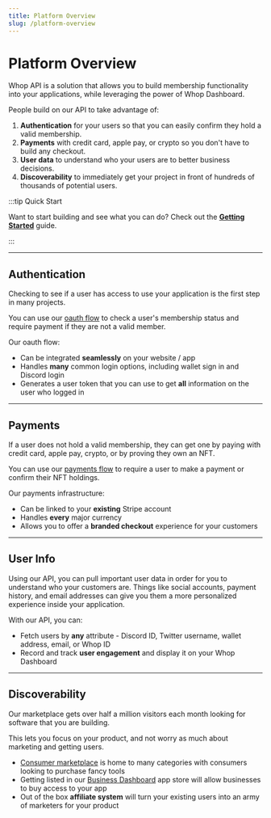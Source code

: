 ```yaml
---
title: Platform Overview
slug: /platform-overview
---
```



# Platform Overview

<div className="heroGrid">

<div>
<p>Whop API is a solution that allows you to build membership functionality into your applications, while leveraging the power of Whop Dashboard.</p>

<p> People build on our API to take advantage of:</p>

1. **Authentication** for your users so that you can easily confirm they hold a valid membership.
2. **Payments** with credit card, apple pay, or crypto so you don't have to build any checkout.
3. **User data** to understand who your users are to better business decisions.
4. **Discoverability** to immediately get your project in front of hundreds of thousands of potential users.

</div>

<div className="heroGridImageContainer">
  <ThemedImage
    sources={{
      light: "/assets/portal-overview-all-light.png",
      dark: "/assets/portal-overview-all-dark.png",
    }}
    className="heroGridImage"
    alt="Whop API Value Prop"
  />
</div>

</div>

:::tip Quick Start

Want to start building and see what you can do? Check out the **[Getting Started](/getting-started/creating-custom-contracts)** guide.

:::

<hr
  style={{
    marginTop: 32,
    backgroundColor: "var(--ifm-toc-border-color)",
  }}
/>

## Authentication

<div className="heroGrid">

<div>
  <p>Checking to see if a user has access to use your application is the first step in many projects.</p>

You can use our [oauth flow](/pre-built-contracts) to check a user's membership status and require payment if they are not a valid member.

<p style={{ marginBottom: 6 }}>Our oauth flow:</p>

- Can be integrated **seamlessly** on your website / app
- Handles **many** common login options, including wallet sign in and Discord login
- Generates a user token that you can use to get **all** information on the user who logged in

<div className="row" style={{ marginBottom: 24 }}>
  <div className="col col--12" style={{ marginTop: 8 }}>
    <QuickstartCard
      name="Learn more about oauth"
      link="/pre-built-contracts"
      image="/assets/icons/general.png"
    />
  </div>
</div>

</div>

<div className="heroGridImageContainer">
  <ThemedImage
    sources={{
      light: "/assets/platform-overview-contract-light.png",
      dark: "/assets/platform-overview-contract-dark.png",
    }}
    className="heroGridImage"
    alt="Authentication"
  />
</div>

</div>

<hr
  style={{
    marginTop: 32,
    backgroundColor: "var(--ifm-toc-border-color)",
  }}
/>

## Payments

<div className="heroGrid">

<div>
  <p>If a user does not hold a valid membership, they can get one by paying with credit card, apple pay, crypto, or by proving they own an NFT.</p>

You can use our [payments flow](/pre-built-contracts) to require a user to make a payment or confirm their NFT holdings.

<p style={{ marginBottom: 6 }}>Our payments infrastructure:</p>

- Can be linked to your **existing** Stripe account
- Handles **every** major currency
- Allows you to offer a **branded checkout** experience for your customers

<div className="row" style={{ marginBottom: 24 }}>
  <div className="col col--12" style={{ marginTop: 8 }}>
    <QuickstartCard
      name="Learn more about oauth"
      link="/pre-built-contracts"
      image="/assets/icons/general.png"
    />
  </div>
</div>

</div>

<div className="heroGridImageContainer">
  <ThemedImage
    sources={{
      light: "/assets/platform-overview-contract-light.png",
      dark: "/assets/platform-overview-contract-dark.png",
    }}
    className="heroGridImage"
    alt="Paymets API"
  />
</div>

</div>

<hr
  style={{
    marginTop: 32,
    backgroundColor: "var(--ifm-toc-border-color)",
  }}
/>

## User Info

<div className="heroGrid">
  <div>
    <p>
     Using our API, you can pull important user data in order for you to understand who your customers are. Things like social accounts, payment history, and email addresses can give you them a more personalized experience inside your application.
    </p>

<p style={{ marginBottom: 6 }}>With our API, you can:</p>

- Fetch users by **any** attribute - Discord ID, Twitter username, wallet address, email, or Whop ID
- Record and track **user engagement** and display it on your Whop Dashboard

<div className="row" style={{marginBottom:24}}>

<div className="col col--12" style={{ marginTop: 8 }}>
  <QuickstartCard
    name="Learn more about User Info"
    link="/sdk"
    image="/assets/icons/general.png"
  />
</div>

</div>

<p>

</p>
</div>

<div className="heroGridImageContainer">
    <ThemedImage
      sources={{
        light: "/assets/platform-overview-sdk-light.png",
        dark: "/assets/platform-overview-sdk-dark.png",
      }}
      className="heroGridImage"
      alt="User Info API"
    />
  </div>
</div>

<hr
  style={{
    marginTop: 32,
    backgroundColor: "var(--ifm-toc-border-color)",
  }}
/>

## Discoverability

<div className="heroGrid">
  
  <div>
    <p>
      Our marketplace gets over half a million visitors each month looking for software that you are building.
    </p>

This lets you focus on your product, and not worry as much about marketing and getting users.

- [Consumer marketplace](https://whop.com) is home to many categories with consumers looking to purchase fancy tools
- Getting listed in our [Business Dashboard](https://dash.whop.com/apps) app store will allow businesses to buy access to your app
- Out of the box **affiliate system** will turn your existing users into an army of marketers for your product

</div>

<div className="heroGridImageContainer">
  <ThemedImage
    sources={{
      light: "/assets/platform-overview-dashboard-light.png",
      dark: "/assets/platform-overview-dashboard-dark.png",
    }}
    className="heroGridImage"
    alt="Whop Discoverability"
  />
</div>

</div>
